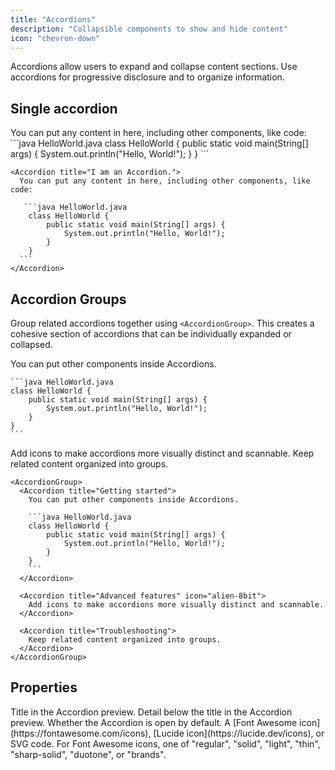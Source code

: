 ```yaml
---
title: "Accordions"
description: "Collapsible components to show and hide content"
icon: "chevron-down"
---
```


Accordions allow users to expand and collapse content sections. Use accordions for progressive disclosure and to organize information.

## Single accordion

<Accordion title="I am an Accordion.">
  You can put any content in here, including other components, like code:
   ```java HelloWorld.java
    class HelloWorld {
        public static void main(String[] args) {
            System.out.println("Hello, World!");
        }
    }
    ```
</Accordion>

````mdx Accordion example
<Accordion title="I am an Accordion.">
  You can put any content in here, including other components, like code:

   ```java HelloWorld.java
    class HelloWorld {
        public static void main(String[] args) {
            System.out.println("Hello, World!");
        }
    }
  ```
</Accordion>
````

## Accordion Groups

Group related accordions together using `<AccordionGroup>`. This creates a cohesive section of accordions that can be individually expanded or collapsed.

<AccordionGroup>
  <Accordion title="Getting started">
    You can put other components inside Accordions.

    ```java HelloWorld.java
    class HelloWorld {
        public static void main(String[] args) {
            System.out.println("Hello, World!");
        }
    }
    ```
  </Accordion>

  <Accordion title="Advanced features" icon="bot">
    Add icons to make accordions more visually distinct and scannable.
  </Accordion>
  
  <Accordion title="Troubleshooting">
    Keep related content organized into groups.
  </Accordion>
</AccordionGroup>

````mdx Accordion Group Example
<AccordionGroup>
  <Accordion title="Getting started">
    You can put other components inside Accordions.

    ```java HelloWorld.java
    class HelloWorld {
        public static void main(String[] args) {
            System.out.println("Hello, World!");
        }
    }
    ```
  </Accordion>

  <Accordion title="Advanced features" icon="alien-8bit">
    Add icons to make accordions more visually distinct and scannable.
  </Accordion>

  <Accordion title="Troubleshooting">
    Keep related content organized into groups.
  </Accordion>
</AccordionGroup>
````

## Properties

<ResponseField name="title" type="string" required>
  Title in the Accordion preview.
</ResponseField>

<ResponseField name="description" type="string">
  Detail below the title in the Accordion preview.
</ResponseField>

<ResponseField name="defaultOpen" type="boolean" default="false">
  Whether the Accordion is open by default.
</ResponseField>

<ResponseField name="icon" type="string or svg">
  A [Font Awesome icon](https://fontawesome.com/icons), [Lucide
  icon](https://lucide.dev/icons), or SVG code.
</ResponseField>

<ResponseField name="iconType" type="string">
  For Font Awesome icons, one of "regular", "solid", "light", "thin", "sharp-solid", "duotone", or "brands".
</ResponseField>
